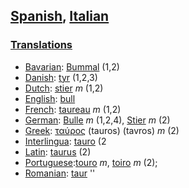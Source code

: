 ==[[Spanish]], [[Italian]]==
===[[Translations]]===

*[[Bavarian]]: [[Bummal]] (1,2)
*[[Danish]]: [[tyr]] (1,2,3)
*[[Dutch]]: [[stier]] ''m'' (1,2)
*[[English]]: [[bull]]
*[[French]]: [[taureau]] ''m'' (1,2)
*[[German]]: [[Bulle]] ''m'' (1,2,4), [[Stier]] ''m'' (2)
*[[Greek]]: [[ταύρος]] (tauros) (tavros) ''m'' (2)
*[[Interlingua]]: [[tauro]] (2
*[[Latin]]: [[taurus]] (2)
*[[Portuguese]]:[[touro]] ''m'', [[toiro]] ''m'' (2);
*[[Romanian]]: [[taur]] ''